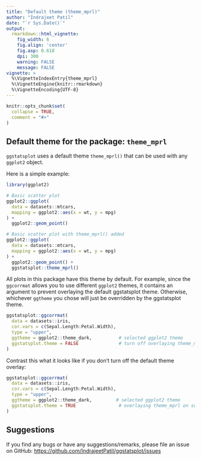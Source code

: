 ---
title: "Default theme (theme_mprl)"
author: "Indrajeet Patil"
date: "`r Sys.Date()`"
output:
  rmarkdown::html_vignette:
    fig_width: 6
    fig.align: 'center'
    fig.asp: 0.618
    dpi: 300
    warning: FALSE
    message: FALSE
vignette: >
  %\VignetteIndexEntry{theme_mprl}
  %\VignetteEngine{knitr::rmarkdown}
  %\VignetteEncoding{UTF-8}
---

```{r setup, include = FALSE}
knitr::opts_chunk$set(
  collapse = TRUE,
  comment = "#>"
)
```

## Default theme for the package: `theme_mprl`

`ggstatsplot` uses a default theme `theme_mprl()` that can be used with any
`ggplot2` object.

Here is a simple example:

```{r theme_mprl, message = FALSE, warning = FALSE, fig.height = 4, fig.width = 4}
library(ggplot2)

# Basic scatter plot
ggplot2::ggplot(
  data = datasets::mtcars, 
  mapping = ggplot2::aes(x = wt, y = mpg)
) + 
  ggplot2::geom_point()

# Basic scatter plot with theme_mprl() added
ggplot2::ggplot(
  data = datasets::mtcars, 
  mapping = ggplot2::aes(x = wt, y = mpg)
) + 
  ggplot2::geom_point() + 
  ggstatsplot::theme_mprl()
```

All plots in this package have this theme by default. For example, since the
`ggcorrmat` allows you to use different `ggplot2` themes, it contains an
argument to prevent overlaying the default ggstatsplot theme. Otherwise,
whichever `ggtheme` you chose will just be overridden by the ggstatsplot theme.

```{r ggcorrmat_theme1, message = FALSE, warning = FALSE, fig.height = 6, fig.width = 6}
ggstatsplot::ggcorrmat(
  data = datasets::iris,
  cor.vars = c(Sepal.Length:Petal.Width),
  type = "upper",
  ggtheme = ggplot2::theme_dark,          # selected ggplot2 theme
  ggstatsplot.theme = FALSE               # turn off overlaying theme_mprl on selected ggplot2 theme
)
```

Contrast this what it looks like if you don't turn off the default theme overlay:

```{r ggcorrmat_theme2, message = FALSE, warning = FALSE, fig.height = 6, fig.width = 6}
ggstatsplot::ggcorrmat(
  data = datasets::iris,
  cor.vars = c(Sepal.Length:Petal.Width),
  type = "upper",
  ggtheme = ggplot2::theme_dark,         # selected ggplot2 theme
  ggstatsplot.theme = TRUE                # overlaying theme_mprl on selected ggplot2 theme
)
```

## Suggestions

If you find any bugs or have any suggestions/remarks, please file an issue on GitHub: <https://github.com/IndrajeetPatil/ggstatsplot/issues>

